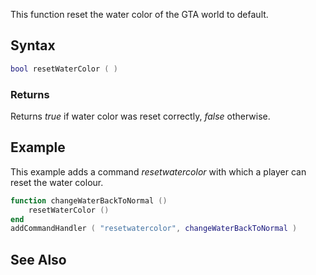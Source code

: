 
{{Server client function}}
This function reset the water color of the GTA world to default.

==Syntax==
<syntaxhighlight lang="lua">
bool resetWaterColor ( )
</syntaxhighlight> 

===Returns===
Returns ''true'' if water color was reset correctly, ''false'' otherwise.

==Example== 
This example adds a command ''resetwatercolor'' with which a player can reset the water colour.
<syntaxhighlight lang="lua">
function changeWaterBackToNormal ()
    resetWaterColor ()
end
addCommandHandler ( "resetwatercolor", changeWaterBackToNormal )
</syntaxhighlight>

==See Also==
{{Client water functions}}